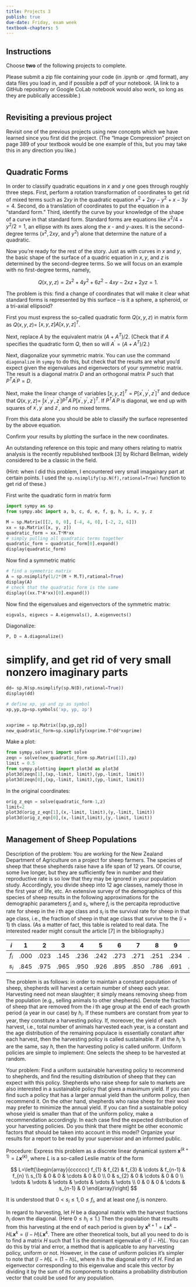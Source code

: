 ```yaml
---
title: Projects 3
publish: true
due-date: Friday, exam week
textbook-chapters: 5
---
```


## Instructions

Choose **two** of the following projects to complete.

Please submit a zip file containing your code (in .ipynb or .qmd format), any data files you load in, and if possible a pdf of your notebook. (A link to a GitHub repository or Google CoLab notebook would also work, so long as they are publically accessible.)

#
## Revisiting a previous project

Revisit one of the previous projects using new concepts which we have learned since you first did the project. (The "Image Compression" project on page 389 of your textbook would be one example of this, but you may take this in any direction you like.)


# 
## Quadratic Forms

In order to classify quadratic equations in $x$ and $y$ one goes through roughly three steps. First, perform a rotation transformation of coordinates to get rid of mixed terms such as $2 x y$ in the quadratic equation $x^{2}+2 x y-y^{2}+x-3 y=4$. Second, do a translation of coordinates to put the equation in a "standard form." Third, identify the curve by your knowledge of the shape of a curve in that standard form. Standard forms are equations like $x^{2} / 4+y^{2} / 2=1$, an ellipse with its axes along the $x$ - and $y$-axes. It is the second-degree terms $\left(x^{2}, 2 x y\right.$, and $\left.y^{2}\right)$ alone that determine the nature of a quadratic.

Now you're ready for the rest of the story. Just as with curves in $x$ and $y$, the basic shape of the surface of a quadric equation in $x, y$, and $z$ is determined by the second-degree terms. So we will focus on an example with no first-degree terms, namely,

$$
Q(x, y, z)=2 x^{2}+4 y^{2}+6 z^{2}-4 x y-2 x z+2 y z=1 .
$$

The problem is this: find a change of coordinates that will make it clear what standard forms is represented by this surface -- is it a sphere, a spheroid, or a tri-axial ellipsoid? 

First you must express the so-called quadratic form $Q(x, y, z)$ in matrix form as $Q(x, y, z)=$ $[x, y, z] A[x, y, z]^{T}$.

Next, replace $A$ by the equivalent matrix $\left(A+A^{T}\right) / 2$. (Check that if $A$ specifies the quadratic form $Q$, then so will $A^\prime = \left(A+A^{T}\right) / 2$.)

Next, diagonalize your symmetric matrix. You can use the command `diagonalize` in `sympy` to do this, but check that the results are what you'd expect given the eigenvalues and eigenvectors of your symmetric matrix. The result is a diagonal matrix $D$ and an orthogonal matrix $P$ such that $P^{T} A^\prime P=D$.

 Next, make the linear change of variables $[x, y, z]^{T}=P\left[x^{\prime}, y^{\prime}, z^{\prime}\right]^{T}$ and deduce that $Q(x, y, z)=$ $\left[x^{\prime}, y^{\prime}, z^{\prime}\right] P^{T} A^\prime P\left[x^{\prime}, y^{\prime}, z^{\prime}\right]^{T}$. If $P^{T} A^\prime P$ is diagonal, we end up with squares of $x^{\prime}, y^{\prime}$ and $z^{\prime}$, and no mixed terms.

From this data alone you should be able to classify the surface represented by the above equation. 

Confirm your results by plotting the surface in the new coordinates.

An outstanding reference on this topic and many others relating to matrix analysis is the recently republished textbook [3] by Richard Bellman, widely considered to be a classic in the field.

(Hint: when I did this problem, I encountered very small imagainary part at certain points. I used the `sp.nsimplify(sp.N(f),rational=True)` function to get rid of these.)

::: solutions


First write the quadratic form in matrix form

```python
import sympy as sp
from sympy.abc import a, b, c, d, e, f, g, h, i, x, y, z

M = sp.Matrix([[2, 0, 0], [-4, 4, 0], [-2, 2, 6]])
xx = sp.Matrix([x, y, z])
quadratic_form = xx.T*M*xx
# simply pulling all quadratic terms together
quadratic_form = quadratic_form[0].expand()
display(quadratic_form)
```

Now find a symmetric matric

```python
# find a symmetric matrix
A = sp.nsimplify(1/2*(M + M.T),rational=True)
display(A)
# check that the quadratic form is the same
display((xx.T*A*xx)[0].expand())
```

Now find the eigenvalues and eigenvectors of the symmetric matrix:

```python
eigvals, eigvecs = A.eigenvals(), A.eigenvects()
```


Diagonalize:


```python
P, D = A.diagonalize()
```

# simplify, and get rid of very small nonzero imaginary parts


```python
dd= sp.N(sp.nsimplify(sp.N(D),rational=True))
display(dd)
```


```python

# define xp, yp and zp as symbol
xp,yp,zp=sp.symbols('xp, yp, zp')


xxprime = sp.Matrix([xp,yp,zp])
new_quadratic_form=sp.simplify(xxprime.T*dd*xxprime)
```

Make a plot:

```python
from sympy.solvers import solve
zeqn = solve(new_quadratic_form-sp.Matrix([1]),zp)
limit = 0.5
from sympy.plotting import plot3d as plot3d
plot3d(zeqn[1],(xp,-limit, limit),(yp,-limit, limit))
plot3d(zeqn[0],(xp,-limit, limit),(yp,-limit, limit))
```

In the original coordinates:

```python
orig_z_eqn = solve(quadratic_form-1,z)
limit=2
plot3d(orig_z_eqn[1],(x,-limit, limit),(y,-limit, limit))
plot3d(orig_z_eqn[0],(x,-limit,limit),(y,-limit, limit))
```

:::


#
## Management of Sheep Populations

Description of the problem: You are working for the New Zealand Department of Agriculture on a project for sheep farmers. The species of sheep that these shepherds raise have a life span of 12 years. Of course, some live longer, but they are sufficiently few in number and their reproductive rate is so low that they may be ignored in your population study. Accordingly, you divide sheep into 12 age classes, namely those in the first year of life, etc. An extensive survey of the demographics of this species of sheep results in the following approximations for the demographic parameters $f_{i}$ and $s_{i}$, where $f_{i}$ is the percapita reproductive rate for sheep in the $i$ th age class and $s_{i}$ is the survival rate for sheep in that age class, i.e., the fraction of sheep in that age class that survive to the $(i+1)$ th class. (As a matter of fact, this table is related to real data. The interested reader might consult the article [7] in the bibliography.)

| $i$ | 1 | 2 | 3 | 4 | 5 | 6 | 7 | 8 | 9 | 10 | 11 | 12 |
| :---: | :---: | :---: | :---: | :---: | :---: | :---: | :---: | :---: | :---: | :---: | :---: | :---: |
| $f_{i}$ | .000 | .023 | .145 | .236 | .242 | .273 | .271 | .251 | .234 | .229 | .216 | .210 |
| $s_{i}$ | .845 | .975 | .965 | .950 | .926 | .895 | .850 | .786 | .691 | .561 | .370 | - |

The problem is as follows: in order to maintain a constant population of sheep, shepherds will harvest a certain number of sheep each year. Harvesting need not mean slaughter; it simply means removing sheep from the population (e.g., selling animals to other shepherds). Denote the fraction of sheep that are removed from the $i$ th age group at the end of each growth period
(a year in our case) by $h_{i}$. If these numbers are constant from year to year, they constitute a harvesting policy. If, moreover, the yield of each harvest, i.e., total number of animals harvested each year, is a constant and the age distribution of the remaining populace is essentially constant after each harvest, then the harvesting policy is called sustainable. If all the $h_{i}$ 's are the same, say $h$, then the harvesting policy is called uniform. Uniform policies are simple to implement: One selects the sheep to be harvested at random.

Your problem: Find a uniform sustainable harvesting policy to recommend to shepherds, and find the resulting distribution of sheep that they can expect with this policy. Shepherds who raise sheep for sale to markets are also interested in a sustainable policy that gives a maximum yield. If you can find such a policy that has a larger annual yield than the uniform policy, then recommend it. On the other hand, shepherds who raise sheep for their wool may prefer to minimize the annual yield. If you can find a sustainable policy whose yield is smaller than that of the uniform policy, make a recommendation accordingly. In each case find the expected distribution of your harvesting policies. Do you think that there might be other economic factors that should be taken into account in this model? Organize your results for a report to be read by your supervisor and an informed public.

Procedure: Express this problem as a discrete linear dynamical system $\mathbf{x}^{(k+1)}=L \mathbf{x}^{(k)}$, where $L$ is a so-called Leslie matrix of the form

$$
L=\left[\begin{array}{cccccc}
f_{1} & f_{2} & f_{3} & \cdots & f_{n-1} & f_{n} \\
s_{1} & 0 & 0 & \cdots & 0 & 0 \\
0 & s_{2} & 0 & \cdots & 0 & 0 \\
\vdots & \vdots & \vdots & \vdots & \vdots & \vdots \\
0 & 0 & 0 & \cdots & s_{n-1} & 0
\end{array}\right]
$$

It is understood that $0<s_{i} \leq 1,0 \leq f_{i}$, and at least one $f_{i}$ is nonzero.

In regard to harvesting, let $H$ be a diagonal matrix with the harvest fractions $h_{i}$ down the diagonal. (Here $0 \leq h_{i} \leq 1$.) Then the population that results from this harvesting at the end of each period is given by $\mathbf{x}^{k+1}=L \mathbf{x}^{k}-H L \mathbf{x}^{k}=(I-H) L \mathbf{x}^{k}$. There are other theoretical tools, but all you need to do is to find a matrix $H$ such that 1 is the dominant eigenvalue of $(I-H) L$. You can do this by trial and error, a method that is applicable to any harvesting policy, uniform or not. However, in the case of uniform policies it's simpler to note that $(I-H) L=(1-h) L$, where $h$ is the diagonal entry of $H$. Find an eigenvector corresponding to this eigenvalue and scale this vector by dividing it by the sum of its components to obtains a probability distribution vector that could be used for any population.
